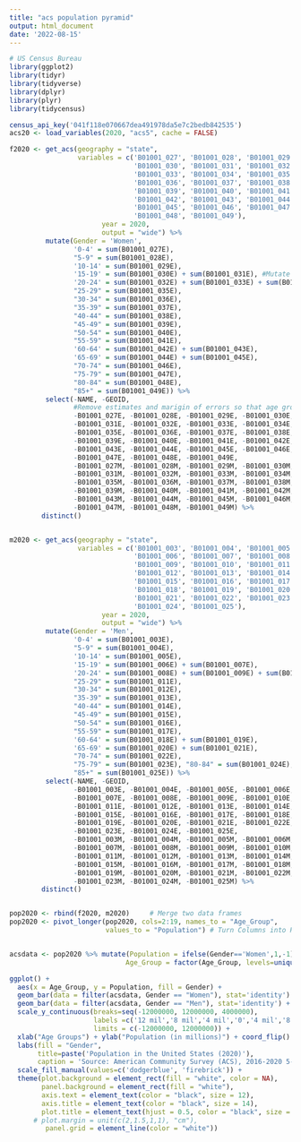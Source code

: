 ```yaml
---
title: "acs population pyramid"
output: html_document
date: '2022-08-15'
---
```


```r

# US Census Bureau
library(ggplot2)
library(tidyr)
library(tidyverse)
library(dplyr)
library(plyr)
library(tidycensus)

census_api_key('041f118e070667dea491978da5e7c2bedb842535')
acs20 <- load_variables(2020, "acs5", cache = FALSE)  

f2020 <- get_acs(geography = "state", 
                 variables = c('B01001_027', 'B01001_028', 'B01001_029', 
                               'B01001_030', 'B01001_031', 'B01001_032', 
                               'B01001_033', 'B01001_034', 'B01001_035',
                               'B01001_036', 'B01001_037', 'B01001_038', 
                               'B01001_039', 'B01001_040', 'B01001_041',
                               'B01001_042', 'B01001_043', 'B01001_044', 
                               'B01001_045', 'B01001_046', 'B01001_047', 
                               'B01001_048', 'B01001_049'), 
                       year = 2020, 
                       output = "wide") %>%
         mutate(Gender = 'Women',              
                '0-4' = sum(B01001_027E), 
                "5-9" = sum(B01001_028E),
                '10-14' = sum(B01001_029E),
                '15-19' = sum(B01001_030E) + sum(B01001_031E), #Mutate certain age groups
                '20-24' = sum(B01001_032E) + sum(B01001_033E) + sum(B01001_034E),
                "25-29" = sum(B01001_035E), 
                "30-34" = sum(B01001_036E),
                "35-39" = sum(B01001_037E), 
                "40-44" = sum(B01001_038E),
                "45-49" = sum(B01001_039E), 
                "50-54" = sum(B01001_040E),
                "55-59" = sum(B01001_041E), 
                '60-64' = sum(B01001_042E) + sum(B01001_043E),
                '65-69' = sum(B01001_044E) + sum(B01001_045E),
                "70-74" = sum(B01001_046E),
                "75-79" = sum(B01001_047E), 
                "80-84" = sum(B01001_048E),
                "85+" = sum(B01001_049E)) %>%
         select(-NAME, -GEOID, 
                #Remove estimates and marigin of errors so that age groups are left
                -B01001_027E, -B01001_028E, -B01001_029E, -B01001_030E, 
                -B01001_031E, -B01001_032E, -B01001_033E, -B01001_034E, 
                -B01001_035E, -B01001_036E, -B01001_037E, -B01001_038E, 
                -B01001_039E, -B01001_040E, -B01001_041E, -B01001_042E, 
                -B01001_043E, -B01001_044E, -B01001_045E, -B01001_046E, 
                -B01001_047E, -B01001_048E, -B01001_049E,
                -B01001_027M, -B01001_028M, -B01001_029M, -B01001_030M, 
                -B01001_031M, -B01001_032M, -B01001_033M, -B01001_034M, 
                -B01001_035M, -B01001_036M, -B01001_037M, -B01001_038M, 
                -B01001_039M, -B01001_040M, -B01001_041M, -B01001_042M, 
                -B01001_043M, -B01001_044M, -B01001_045M, -B01001_046M, 
                -B01001_047M, -B01001_048M, -B01001_049M) %>%
        distinct()


m2020 <- get_acs(geography = "state", 
                 variables = c('B01001_003', 'B01001_004', 'B01001_005', 
                               'B01001_006', 'B01001_007', 'B01001_008', 
                               'B01001_009', 'B01001_010', 'B01001_011',
                               'B01001_012', 'B01001_013', 'B01001_014', 
                               'B01001_015', 'B01001_016', 'B01001_017',
                               'B01001_018', 'B01001_019', 'B01001_020', 
                               'B01001_021', 'B01001_022', 'B01001_023', 
                               'B01001_024', 'B01001_025'), 
                       year = 2020, 
                       output = "wide") %>%
         mutate(Gender = 'Men',
                '0-4' = sum(B01001_003E), 
                "5-9" = sum(B01001_004E),
                '10-14' = sum(B01001_005E),
                '15-19' = sum(B01001_006E) + sum(B01001_007E),
                '20-24' = sum(B01001_008E) + sum(B01001_009E) + sum(B01001_010E),
                "25-29" = sum(B01001_011E), 
                "30-34" = sum(B01001_012E),
                "35-39" = sum(B01001_013E), 
                "40-44" = sum(B01001_014E),
                "45-49" = sum(B01001_015E), 
                "50-54" = sum(B01001_016E),
                "55-59" = sum(B01001_017E), 
                '60-64' = sum(B01001_018E) + sum(B01001_019E),
                '65-69' = sum(B01001_020E) + sum(B01001_021E),
                "70-74" = sum(B01001_022E),
                "75-79" = sum(B01001_023E), "80-84" = sum(B01001_024E),
                "85+" = sum(B01001_025E)) %>%
         select(-NAME, -GEOID,
                -B01001_003E, -B01001_004E, -B01001_005E, -B01001_006E, 
                -B01001_007E, -B01001_008E, -B01001_009E, -B01001_010E, 
                -B01001_011E, -B01001_012E, -B01001_013E, -B01001_014E, 
                -B01001_015E, -B01001_016E, -B01001_017E, -B01001_018E, 
                -B01001_019E, -B01001_020E, -B01001_021E, -B01001_022E, 
                -B01001_023E, -B01001_024E, -B01001_025E,
                -B01001_003M, -B01001_004M, -B01001_005M, -B01001_006M, 
                -B01001_007M, -B01001_008M, -B01001_009M, -B01001_010M, 
                -B01001_011M, -B01001_012M, -B01001_013M, -B01001_014M, 
                -B01001_015M, -B01001_016M, -B01001_017M, -B01001_018M,
                -B01001_019M, -B01001_020M, -B01001_021M, -B01001_022M, 
                -B01001_023M, -B01001_024M, -B01001_025M) %>%
        distinct()


pop2020 <- rbind(f2020, m2020)     # Merge two data frames
pop2020 <- pivot_longer(pop2020, cols=2:19, names_to = "Age_Group", 
                        values_to = "Population") # Turn Columns into Rows


acsdata <- pop2020 %>% mutate(Population = ifelse(Gender=='Women',1,-1)*Population,
                             Age_Group = factor(Age_Group, levels=unique(Age_Group)))

ggplot() +
  aes(x = Age_Group, y = Population, fill = Gender) + 
  geom_bar(data = filter(acsdata, Gender == "Women"), stat='identity') + 
  geom_bar(data = filter(acsdata, Gender == "Men"), stat='identity') +
  scale_y_continuous(breaks=seq(-12000000, 12000000, 4000000),
                     labels =c('12 mil','8 mil','4 mil','0','4 mil','8 mil','12 mil'),
                     limits = c(-12000000, 12000000)) +
  xlab("Age Groups") + ylab("Population (in millions)") + coord_flip() +
  labs(fill = "Gender",
       title=paste('Population in the United States (2020)'),
       caption = 'Source: American Community Survey (ACS), 2016-2020 5-year Estimates') +
  scale_fill_manual(values=c('dodgerblue', 'firebrick')) +
  theme(plot.background = element_rect(fill = "white", color = NA),
        panel.background = element_rect(fill = "white"),
        axis.text = element_text(color = "black", size = 12),
        axis.title = element_text(color = "black", size = 14),
        plot.title = element_text(hjust = 0.5, color = "black", size = 14),
      # plot.margin = unit(c(2,1.5,1,1), "cm"),
         panel.grid = element_line(color = "white"))


```

